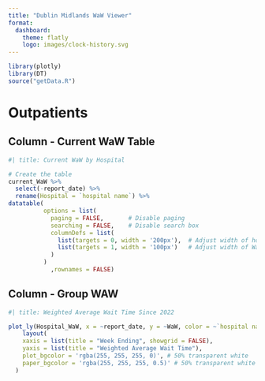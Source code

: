 ```yaml
---
title: "Dublin Midlands WaW Viewer"
format: 
  dashboard:
    theme: flatly
    logo: images/clock-history.svg
---
```


```r
library(plotly)
library(DT)
source("getData.R")
```


# Outpatients

## Column - Current WaW Table {height="40%"}

```r
#| title: Current WaW by Hospital

# Create the table
current_WaW %>% 
  select(-report_date) %>% 
  rename(Hospital = `hospital name`) %>% 
datatable(
          options = list(
            paging = FALSE,       # Disable paging
            searching = FALSE,    # Disable search box
            columnDefs = list(
              list(targets = 0, width = '200px'),  # Adjust width of hospital name column
              list(targets = 1, width = '100px')   # Adjust width of WaW column
            )
          )
            ,rownames = FALSE)

```

## Column - Group WAW

```r
#| title: Weighted Average Wait Time Since 2022

plot_ly(Hospital_WaW, x = ~report_date, y = ~WaW, color = ~`hospital name`, type = 'scatter', mode = 'lines+markers') %>% 
    layout(
    xaxis = list(title = "Week Ending", showgrid = FALSE),
    yaxis = list(title = "Weighted Average Wait Time"),
    plot_bgcolor = 'rgba(255, 255, 255, 0)', # 50% transparent white
    paper_bgcolor = 'rgba(255, 255, 255, 0.5)' # 50% transparent white
  )


```




